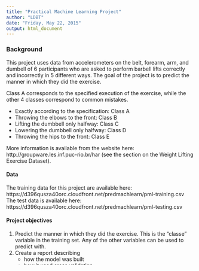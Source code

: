 ```yaml
---
title: "Practical Machine Learning Project"
author: "LDBT"
date: "Friday, May 22, 2015"
output: html_document
---
```


### Background

This project uses data from accelerometers on the belt, forearm, arm, and dumbell of 6 participants who are asked to perform barbell lifts correctly and incorrectly in 5 different ways. The goal of the project is to predict the manner in which they did the exercise. 

Class A corresponds to the specified execution of the exercise, while the other 4 classes correspond to common mistakes.

- Exactly according to the specification:  Class A
- Throwing the elbows to the front:  Class B
- Lifting the dumbbell only halfway:  Class C
- Lowering the dumbbell only halfway:  Class D
- Throwing the hips to the front:  Class E

More information is available from the website here: 
http://groupware.les.inf.puc-rio.br/har 
(see the section on the Weight Lifting Exercise Dataset).  

#### Data 

The training data for this project are available here: 
https://d396qusza40orc.cloudfront.net/predmachlearn/pml-training.csv
The test data is available here: 
https://d396qusza40orc.cloudfront.net/predmachlearn/pml-testing.csv

#### Project objectives

1. Predict the manner in which they did the exercise. This is the "classe" variable in the training set. Any of the other variables can be used to predict with. 
2. Create a report describing 
    - how the model was built
    - how it used cross validation
    - what is the expected out of sample error
    - how the choices of model were made
3. The prediction model will be used to predict 20 different test cases. 
4. The submission  consist of a link to a Github repo with R markdown and compiled HTML file describing the analysis (< 2000 words, number of figures < 5). A gh-pages branch such that  the HTML page can be viewed online is submitted to assist graders.  
5. The machine learning algorithm will be applied to the 20 test cases available in the test data above. 

#### Reproducibility 

Due to security concerns with the exchange of R code, the code will not be run during the evaluation.  View the compiled HTML version of the analysis. 

### Program environment
####Libraries used
```r
library(caret)
library(rpart)
library(rpart.plot)
library(randomForest)

#### Randon number seed
```r
set.seed(12345)
```

### Data
#### Download training a test sets
```r
trainUrl <- "http://d396qusza40orc.cloudfront.net/predmachlearn/pml-training.csv"
testUrl <- "http://d396qusza40orc.cloudfront.net/predmachlearn/pml-testing.csv"
# Convert entries of "NA","#DIV/0!","" to "NA"
training.dta <- read.csv(url(trainUrl), na.strings=c("NA","#DIV/0!",""))
testing.dta <- read.csv(url(testUrl), na.strings=c("NA","#DIV/0!",""))
# Delete columns that have all zeros
training<-training.dta[,colSums(is.na(training.dta)) == 0]
testing <-testing.dta[,colSums(is.na(testing.dta)) == 0]
# Delete columns with all missing values
training<-training[,colSums(is.na(training)) != 'NA']
testing <-testing[,colSums(is.na(testing)) != 'NA']
#Delete the first seven columns as they have no relevant data to predicct 'classe'
training   <-training[,-c(1:7)]
testing <-testing[,-c(1:7)]
```
#### Check the results
```r
dim(training)   # rows/cols training set
dim(testing)    # rows/cols testing set
```

#### Partition the training set     
- Training data set contains `r dim(training)[1]` rows and `r dim(training)[2]` columns and is divided into two subsets, 60% for training, 40% for testing using variable `classe`.  The original testing set will be used only once to test the completed model.

```r
#Create vector with rows selected for training set.
inTrain <- createDataPartition(y=training$classe, p=0.6, list=FALSE)
# Create training and testing subsets with above vector
ssTraining <- training[inTrain, ]; ssTesting <- training[-inTrain, ]
```
#### Check the subsets
```r
dim(ssTraining); dim(ssTesting)

```
The ratio of observations in the training subset to the total number of observatiosn is **`r round(dim(ssTraining)[1]/(dim(ssTraining)[1]+dim(ssTesting)[1]),3)`** which is the proportion desired.

#### Display the data
Variable “classe” contains 5 levels: A, B, C, D and E. We compare te distributions of the `classe` variable in the training and testing subsets.

```r
par(mfrow=c(1,2))
plot(ssTraining$classe, col="blue", main="Training subset", xlab="classe Levels", ylab="Frequency")
plot(ssTesting$classe, col="red", main="Testing subset", xlab="classe Levels", ylab="Frequency")
```

The plots have the same shape indicating that the distribution of the `classe` variable in the training and testing subsets is similar.

### Prediction
#### First model using Decision Tree 

```r
model1 <- rpart(classe ~ ., data=ssTraining, method="class") # model generation
prediction1 <- predict(model1, ssTesting, type = "class") # # Predicting 1

```

```r
# Tree plots
par(mfrow=c(1,1))
rpart.plot(model1, main="Classification Tree", extra=102, under=TRUE, faclen=0)

```

Test the model 1 on the testing subset  

```rtest.mod1

confusionMatrix(prediction1, ssTesting$classe)

```
#### Second model using Random Forest

```r
model2 <- randomForest(classe ~. , data=ssTraining, method="class")
prediction2 <- predict(model2, ssTesting, type = "class")
```

Test model 2 on the testing subset  

```r
# Test results on subTesting data set:
cmPred2 <- confusionMatrix(prediction2, ssTesting$classe)
cmPred2
```
### Report

#### Error Estimation with Cross validation

Cross-validation was performed by dividing the training data in two subsets:  the training subset `ssTraining` had 60% of the original data set.  The validation subset `ssTesting` had 40% of the original training data set.  The selection was done randomly without replacement. The training set was used to develop the model with two different algorithms.   

#### Expected out-of-sample error

The expected out-of-sample error is the quantity `1-accuracy` when it is applied to the validation data. The validation data is a subset of the training data which in the present report is 40% of the original sample.  
- Expected out of sample error:  `round(1 - cmPred2$overall["Accuracy"],4)`

#### Model selection

The methods used for model selection were `Decision Tree` and `Random Forest`.  The `Random Forest` method provided gretater accuracy and was therefore chosen for the final validation in the original testing set. 

### Model validation and Submission

#### Final Model
```r
# predict outcome levels on the original Testing data set using Random Forest algorithm
predictFinal <- predict(model2, testing, type = "class")
predictFinal
```

#### Files for test submission

```r
# Write files for submission
pml_write_files = function(x){
  n = length(x)
  for(i in 1:n){
    filename = paste0("problem_id_",i,".txt")
    write.table(x[i],file=filename,quote=FALSE,row.names=FALSE,col.names=FALSE)
  }
}
pml_write_files(predictFinal)

```
